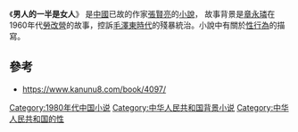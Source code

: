 {{multiple issues|
{{copyedit|time=2017-02-14T03:23:25+00:00}}
{{expand|time=2017-02-14T03:23:25+00:00}}
{{refimprove|time=2017-02-14T03:23:25+00:00}}
}}
《'''男人的一半是女人'''》 是[[中國|中國]]已故的作家[[張賢亮|張賢亮]]的[[小說|小說]]， 故事背景是[[章永璘|章永璘]]在1960年代[[勞改營|勞改營]]的故事，控訴[[毛澤東時代|毛澤東時代]]的殘暴統治。小說中有關於[[性行為|性行為]]的描寫。

== 參考 ==
* https://www.kanunu8.com/book/4097/ {{Wayback|url=https://www.kanunu8.com/book/4097/ |date=20180601093854 }}

[[Category:1980年代中国小说|Category:1980年代中国小说]]
[[Category:中华人民共和国背景小说|Category:中华人民共和国背景小说]]
[[Category:中华人民共和国的性|Category:中华人民共和国的性]]